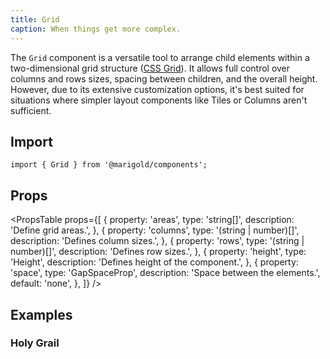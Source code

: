 ```yaml
---
title: Grid
caption: When things get more complex.
---
```


The `Grid` component is a versatile tool to arrange child elements within a two-dimensional grid structure ([CSS Grid](https://developer.mozilla.org/en-US/docs/Web/CSS/CSS_Grid_Layout/Basic_Concepts_of_Grid_Layout)). It allows full control over columns and rows sizes, spacing between children, and the overall height. However, due to its extensive customization options, it's best suited for situations where simpler layout components like Tiles or Columns aren't sufficient.

## Import

```tsx
import { Grid } from '@marigold/components';
```

## Props

<PropsTable
  props={[
    {
      property: 'areas',
      type: 'string[]',
      description: 'Define grid areas.',
    },
    {
      property: 'columns',
      type: '(string | number)[]',
      description: 'Defines column sizes.',
    },
    {
      property: 'rows',
      type: '(string | number)[]',
      description: 'Defines row sizes.',
    },
    {
      property: 'height',
      type: 'Height',
      description: 'Defines height of the component.',
    },
    {
      property: 'space',
      type: 'GapSpaceProp',
      description: 'Space between the elements.',
      default: 'none',
    },
  ]}
/>

## Examples

### Holy Grail

